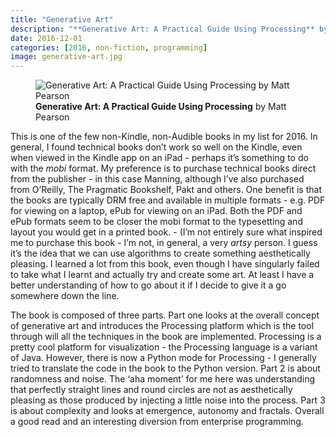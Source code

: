 ```yaml
---
title: "Generative Art"
description: "**Generative Art: A Practical Guide Using Processing** by Matt Pearson"
date: 2016-12-01
categories: [2016, non-fiction, programming]
image: generative-art.jpg
---
```

![**Generative Art: A Practical Guide Using Processing** by Matt Pearson](generative-art.jpg){fig-align="left"}

This is one of the few non-Kindle, non-Audible books in my list for 2016. In general, I found technical books don't work so well on the Kindle, even when viewed in the Kindle app on an iPad - perhaps it's something to do with the *mobi* format. My preference is to purchase technical books direct from the publisher - in this case Manning, although I've also purchased from O'Reilly, The Pragmatic Bookshelf, Pakt and others. One benefit is that the books are typically DRM free and available in multiple formats - e.g. PDF for viewing on a laptop, ePub for viewing on an iPad. Both the PDF and ePub formats seem to be closer the mobi format to the typesetting and layout you would get in a printed book. - (I'm not entirely sure what inspired me to purchase this book - I'm not, in general, a very *artsy* person. I guess it's the idea that we can use algorithms to create something aesthetically pleasing. I learned a lot from this book, even though I have singularly failed to take what I learnt and actually try and create some art. At least I have a better understanding of how to go about it if I decide to give it a go somewhere down the line.

The book is composed of three parts. Part one looks at the overall concept of generative art and introduces the Processing platform which is the tool through will all the techniques in the book are implemented. Processing is a pretty cool platform for visualization - the Processing language is a variant of Java. However, there is now a Python mode for Processing - I generally tried to translate the code in the book to the Python version.
Part 2 is about randomness and noise. The 'aha moment' for me here was understanding that perfectly straight lines and round circles are not as aesthetically pleasing as those produced by injecting a little noise into the process.
Part 3 is about complexity and looks at emergence, autonomy and fractals.
Overall a good read and an interesting diversion from enterprise programming.
